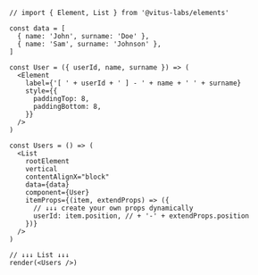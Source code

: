 ```tsx
// import { Element, List } from '@vitus-labs/elements'

const data = [
  { name: 'John', surname: 'Doe' },
  { name: 'Sam', surname: 'Johnson' },
]

const User = ({ userId, name, surname }) => (
  <Element
    label={'[ ' + userId + ' ] - ' + name + ' ' + surname}
    style={{
      paddingTop: 8,
      paddingBottom: 8,
    }}
  />
)

const Users = () => (
  <List
    rootElement
    vertical
    contentAlignX="block"
    data={data}
    component={User}
    itemProps={(item, extendProps) => ({
      // ↓↓↓ create your own props dynamically
      userId: item.position, // + '-' + extendProps.position
    })}
  />
)

// ↓↓↓ List ↓↓↓
render(<Users />)
```

